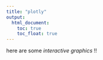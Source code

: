 ```yaml
---
title: "plotly"
output: 
  html_document:
    toc: true
    toc_float: true 
---
```


here are some _interactive graphics_ !!
